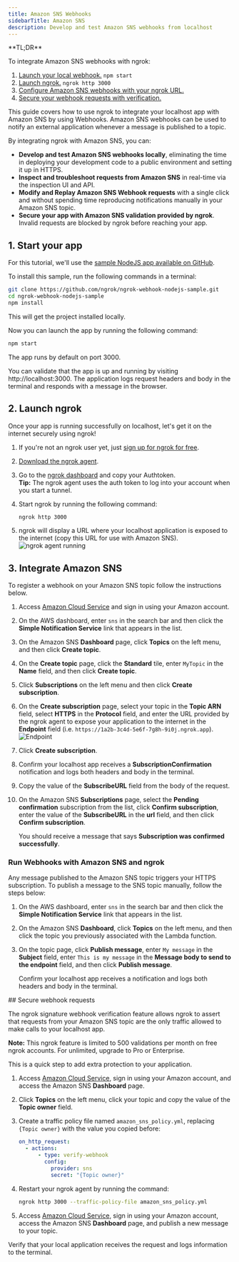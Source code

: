 ```yaml
---
title: Amazon SNS Webhooks
sidebarTitle: Amazon SNS
description: Develop and test Amazon SNS webhooks from localhost
---
```


<Tip>
**TL;DR**



To integrate Amazon SNS webhooks with ngrok:

1. [Launch your local webhook.](#start-your-app) `npm start`
1. [Launch ngrok.](#start-ngrok) `ngrok http 3000`
1. [Configure Amazon SNS webhooks with your ngrok URL.](#setup-webhook)
1. [Secure your webhook requests with verification.](#security)
</Tip>

This guide covers how to use ngrok to integrate your localhost app with Amazon SNS by using Webhooks.
Amazon SNS webhooks can be used to notify an external application whenever a message is published to a topic.

By integrating ngrok with Amazon SNS, you can:

- **Develop and test Amazon SNS webhooks locally**, eliminating the time in deploying your development code to a public environment and setting it up in HTTPS.
- **Inspect and troubleshoot requests from Amazon SNS** in real-time via the inspection UI and API.
- **Modify and Replay Amazon SNS Webhook requests** with a single click and without spending time reproducing notifications manually in your Amazon SNS topic.
- **Secure your app with Amazon SNS validation provided by ngrok**. Invalid requests are blocked by ngrok before reaching your app.

## 1. Start your app 

For this tutorial, we'll use the [sample NodeJS app available on GitHub](https://github.com/ngrok/ngrok-webhook-nodejs-sample).

To install this sample, run the following commands in a terminal:

```bash
git clone https://github.com/ngrok/ngrok-webhook-nodejs-sample.git
cd ngrok-webhook-nodejs-sample
npm install
```

This will get the project installed locally.

Now you can launch the app by running the following command:

```bash
npm start
```

The app runs by default on port 3000.

You can validate that the app is up and running by visiting http://localhost:3000. The application logs request headers and body in the terminal and responds with a message in the browser.

## 2. Launch ngrok 

Once your app is running successfully on localhost, let's get it on the internet securely using ngrok!

1. If you're not an ngrok user yet, just [sign up for ngrok for free](https://ngrok.com/signup).

1. [Download the ngrok agent](https://download.ngrok.com).

1. Go to the [ngrok dashboard](https://dashboard.ngrok.com) and copy your Authtoken. <br />
   **Tip:** The ngrok agent uses the auth token to log into your account when you start a tunnel.
1. Start ngrok by running the following command:

   ```bash
   ngrok http 3000
   ```

1. ngrok will display a URL where your localhost application is exposed to the internet (copy this URL for use with Amazon SNS).
   ![ngrok agent running](../img/twilio/img/launch_ngrok_tunnel.png)

## 3. Integrate Amazon SNS 

To register a webhook on your Amazon SNS topic follow the instructions below.

1. Access [Amazon Cloud Service](https://aws.amazon.com/) and sign in using your Amazon account.

1. On the AWS dashboard, enter `sns` in the search bar and then click the **Simple Notification Service** link that appears in the list.

1. On the Amazon SNS **Dashboard** page, click **Topics** on the left menu, and then click **Create topic**.

1. On the **Create topic** page, click the **Standard** tile, enter `MyTopic` in the **Name** field, and then click **Create topic**.

1. Click **Subscriptions** on the left menu and then click **Create subscription**.

1. On the **Create subscription** page, select your topic in the **Topic ARN** field, select **HTTPS** in the **Protocol** field, and enter the URL provided by the ngrok agent to expose your application to the internet in the **Endpoint** field (i.e. `https://1a2b-3c4d-5e6f-7g8h-9i0j.ngrok.app`).
   ![Endpoint](../img/amazon-sns/img/ngrok_url_configuration_amazonsns.png)

1. Click **Create subscription**.

1. Confirm your localhost app receives a **SubscriptionConfirmation** notification and logs both headers and body in the terminal.

1. Copy the value of the **SubscribeURL** field from the body of the request.

1. On the Amazon SNS **Subscriptions** page, select the **Pending confirmation** subscription from the list, click **Confirm subscription**, enter the value of the **SubscribeURL** in the **url** field, and then click **Confirm subscription**.

   You should receive a message that says **Subscription was confirmed successfully**.

### Run Webhooks with Amazon SNS and ngrok

Any message published to the Amazon SNS topic triggers your HTTPS subscription. To publish a message to the SNS topic manually, follow the steps below:

1. On the AWS dashboard, enter `sns` in the search bar and then click the **Simple Notification Service** link that appears in the list.

1. On the Amazon SNS **Dashboard**, click **Topics** on the left menu, and then click the topic you previously associated with the Lambda function.

1. On the topic page, click **Publish message**, enter `My message` in the **Subject** field, enter `This is my message` in the **Message body to send to the endpoint** field, and then click **Publish message**.

   Confirm your localhost app receives a notification and logs both headers and body in the terminal.

<InspectingRequests />

<ReplayingRequests />
## Secure webhook requests 

The ngrok signature webhook verification feature allows ngrok to assert that requests from your Amazon SNS topic are the only traffic allowed to make calls to your localhost app.

**Note:** This ngrok feature is limited to 500 validations per month on free ngrok accounts. For unlimited, upgrade to Pro or Enterprise.

This is a quick step to add extra protection to your application.

1. Access [Amazon Cloud Service](https://aws.amazon.com/), sign in using your Amazon account, and access the Amazon SNS **Dashboard** page.

1. Click **Topics** on the left menu, click your topic and copy the value of the **Topic owner** field.

1. Create a traffic policy file named `amazon_sns_policy.yml`, replacing `{Topic owner}` with the value you copied before:

   ```yaml
   on_http_request:
     - actions:
         - type: verify-webhook
           config:
             provider: sns
             secret: "{Topic owner}"
   ```

1. Restart your ngrok agent by running the command:

   ```bash
   ngrok http 3000 --traffic-policy-file amazon_sns_policy.yml
   ```

1. Access [Amazon Cloud Service](https://aws.amazon.com/), sign in using your Amazon account, access the Amazon SNS **Dashboard** page, and publish a new message to your topic.

Verify that your local application receives the request and logs information to the terminal.
